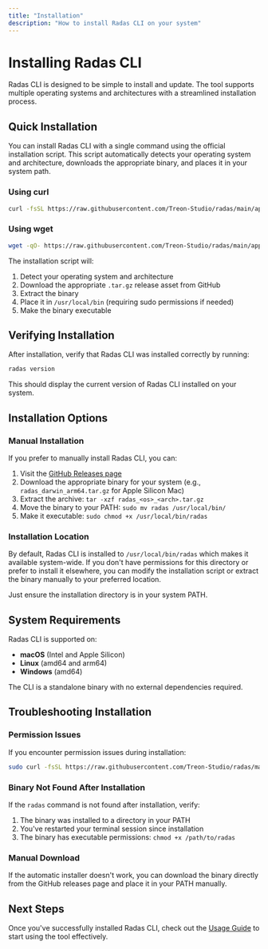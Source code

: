 ```yaml
---
title: "Installation"
description: "How to install Radas CLI on your system"
---
```


# Installing Radas CLI

Radas CLI is designed to be simple to install and update. The tool supports multiple operating systems and architectures with a streamlined installation process.

## Quick Installation

You can install Radas CLI with a single command using the official installation script. This script automatically detects your operating system and architecture, downloads the appropriate binary, and places it in your system path.

### Using curl

```bash
curl -fsSL https://raw.githubusercontent.com/Treon-Studio/radas/main/apps/radas-cli/install.sh | bash
```

### Using wget

```bash
wget -qO- https://raw.githubusercontent.com/Treon-Studio/radas/main/apps/radas-cli/install.sh | bash
```

The installation script will:
1. Detect your operating system and architecture
2. Download the appropriate `.tar.gz` release asset from GitHub
3. Extract the binary
4. Place it in `/usr/local/bin` (requiring sudo permissions if needed)
5. Make the binary executable

## Verifying Installation

After installation, verify that Radas CLI was installed correctly by running:

```bash
radas version
```

This should display the current version of Radas CLI installed on your system.

## Installation Options

### Manual Installation

If you prefer to manually install Radas CLI, you can:

1. Visit the [GitHub Releases page](https://github.com/Treon-Studio/radas/releases)
2. Download the appropriate binary for your system 
   (e.g., `radas_darwin_arm64.tar.gz` for Apple Silicon Mac)
3. Extract the archive: `tar -xzf radas_<os>_<arch>.tar.gz`
4. Move the binary to your PATH: `sudo mv radas /usr/local/bin/`
5. Make it executable: `sudo chmod +x /usr/local/bin/radas`

### Installation Location

By default, Radas CLI is installed to `/usr/local/bin/radas` which makes it available system-wide. If you don't have permissions for this directory or prefer to install it elsewhere, you can modify the installation script or extract the binary manually to your preferred location.

Just ensure the installation directory is in your system PATH.

## System Requirements

Radas CLI is supported on:

- **macOS** (Intel and Apple Silicon)
- **Linux** (amd64 and arm64)
- **Windows** (amd64)

The CLI is a standalone binary with no external dependencies required.

## Troubleshooting Installation

### Permission Issues

If you encounter permission issues during installation:

```bash
sudo curl -fsSL https://raw.githubusercontent.com/Treon-Studio/radas/main/apps/radas-cli/install.sh | sudo bash
```

### Binary Not Found After Installation

If the `radas` command is not found after installation, verify:
1. The binary was installed to a directory in your PATH
2. You've restarted your terminal session since installation
3. The binary has executable permissions: `chmod +x /path/to/radas`

### Manual Download

If the automatic installer doesn't work, you can download the binary directly from the GitHub releases page and place it in your PATH manually.

## Next Steps

Once you've successfully installed Radas CLI, check out the [Usage Guide](/docs/features/radas-cli/usage) to start using the tool effectively.
